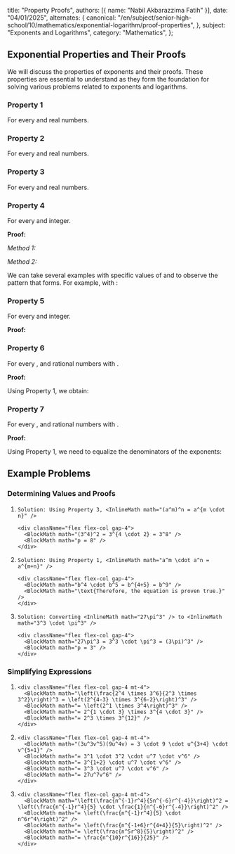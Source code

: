   title: "Property Proofs",
  authors: [{ name: "Nabil Akbarazzima Fatih" }],
  date: "04/01/2025",
  alternates: {
    canonical:
      "/en/subject/senior-high-school/10/mathematics/exponential-logarithm/proof-properties",
  },
  subject: "Exponents and Logarithms",
  category: "Mathematics",
};

## Exponential Properties and Their Proofs

We will discuss the properties of exponents and their proofs. These properties are essential to understand as they form the foundation for solving various problems related to exponents and logarithms.

### Property 1

<InlineMath math="a^m \cdot a^n = a^{m+n}" />

For every <InlineMath math="a \neq 0" /> and <InlineMath math="m, n" /> real numbers.

### Property 2

<InlineMath math="\frac{a^m}{a^n} = a^{m-n}" />

For every <InlineMath math="a \neq 0" /> and <InlineMath math="m, n" /> real numbers.

### Property 3

<InlineMath math="(a^m)^n = a^{m \cdot n}" />

For every <InlineMath math="a \neq 0" /> and <InlineMath math="m, n" /> real numbers.

### Property 4

<InlineMath math="(ab)^m = a^m \cdot b^m" />

For every <InlineMath math="a, b \neq 0" /> and <InlineMath math="m" /> integer.

**Proof:**

_Method 1:_

<div className="flex flex-col gap-4">
  <BlockMath math="(ab)^m = \underbrace{ab \times ab \times ab \times \ldots \times ab}_{m\text{ factors}}" />
  <BlockMath math="(ab)^m = \underbrace{a \times a \times a \times \ldots \times a}_{m\text{ factors}} \times \underbrace{b \times b \times b \times \ldots \times b}_{m\text{ factors}}" />
  <BlockMath math="(ab)^m = a^m \times b^m" />
</div>

_Method 2:_

We can take several examples with specific values of <InlineMath math="m, a" /> and <InlineMath math="b" />
to observe the pattern that forms. For example, with <InlineMath math="m=2, a=3, b=4" />:

<div className="flex flex-col gap-4">
  <BlockMath math="(3 \cdot 4)^2 = 12^2 = 144" />
  <BlockMath math="3^2 \cdot 4^2 = 9 \cdot 16 = 144" />
</div>

### Property 5

<InlineMath math="\left(\frac{a}{b}\right)^m = \frac{a^m}{b^m}" />

For every <InlineMath math="a \neq 0, b \neq 0" /> and <InlineMath math="m" /> integer.

**Proof:**

<div className="flex flex-col gap-4">
  <BlockMath math="\left(\frac{a}{b}\right)^m = \underbrace{\frac{a}{b} \times \frac{a}{b} \times \frac{a}{b} \times \ldots \times \frac{a}{b}}_{m\text{ factors}}" />
  <BlockMath math="\left(\frac{a}{b}\right)^m = \frac{\underbrace{a \times a \times a \times \ldots \times a}_{m\text{ factors}}}{\underbrace{b \times b \times b \times \ldots \times b}_{m\text{ factors}}}" />
  <BlockMath math="\left(\frac{a}{b}\right)^m = \frac{a^m}{b^m}" />
</div>

### Property 6

<InlineMath math="(a^{\frac{m}{n}})(a^{\frac{p}{n}}) = a^{\frac{m+p}{n}}" />

For every <InlineMath math="a > 0" />, <InlineMath math="\frac{m}{n}" /> and <InlineMath math="\frac{p}{n}" /> rational numbers with <InlineMath math="n \neq 0" />.

**Proof:**

Using Property 1, we obtain:

<div className="flex flex-col gap-4">
  <BlockMath math="(a^{\frac{m}{n}})(a^{\frac{p}{n}}) = a^{\frac{m}{n} + \frac{p}{n}}" />
  <BlockMath math="(a^{\frac{m}{n}})(a^{\frac{p}{n}}) = a^{\frac{m+p}{n}}" />
</div>

### Property 7

<InlineMath math="(a^{\frac{m}{n}})(a^{\frac{p}{q}}) = a^{\frac{mq + pn}{nq}}" />

For every <InlineMath math="a > 0" />, <InlineMath math="\frac{m}{n}" /> and <InlineMath math="\frac{p}{q}" /> rational numbers with <InlineMath math="n, q \neq 0" />.

**Proof:**

Using Property 1, we need to equalize the denominators of the exponents:

<div className="flex flex-col gap-4">
  <BlockMath math="(a^{\frac{m}{n}})(a^{\frac{p}{q}}) = a^{\frac{m}{n} + \frac{p}{q}}" />
  <BlockMath math="(a^{\frac{m}{n}})(a^{\frac{p}{q}}) = a^{\frac{mq}{nq} + \frac{pn}{nq}}" />
  <BlockMath math="(a^{\frac{m}{n}})(a^{\frac{p}{q}}) = a^{\frac{mq + pn}{nq}}" />
</div>

## Example Problems

### Determining Values and Proofs

<ol className="list-decimal space-y-4 pl-5">
  <li className="pl-1 text-foreground/80 leading-relaxed">
    <InlineMath math="(3^4)^2 = 3^p" />

    Solution: Using Property 3, <InlineMath math="(a^m)^n = a^{m \cdot n}" />

    <div className="flex flex-col gap-4">
      <BlockMath math="(3^4)^2 = 3^{4 \cdot 2} = 3^8" />
      <BlockMath math="p = 8" />
    </div>

  </li>

  <li className="pl-1 text-foreground/80 leading-relaxed">
    <InlineMath math="b^4 \cdot b^5 = b^9" />

    Solution: Using Property 1, <InlineMath math="a^m \cdot a^n = a^{m+n}" />

    <div className="flex flex-col gap-4">
      <BlockMath math="b^4 \cdot b^5 = b^{4+5} = b^9" />
      <BlockMath math="\text{Therefore, the equation is proven true.}" />
    </div>

  </li>

  <li className="pl-1 text-foreground/80 leading-relaxed">
    <InlineMath math="(3\pi)^p = 27\pi^3" />

    Solution: Converting <InlineMath math="27\pi^3" /> to <InlineMath math="3^3 \cdot \pi^3" />

    <div className="flex flex-col gap-4">
      <BlockMath math="27\pi^3 = 3^3 \cdot \pi^3 = (3\pi)^3" />
      <BlockMath math="p = 3" />
    </div>

  </li>
</ol>

### Simplifying Expressions

<ol className="list-decimal space-y-4 pl-5">
  <li className="pl-1 text-foreground/80 leading-relaxed">
    <InlineMath math="\left(\frac{2^4 \times 3^6}{2^3 \times 3^2}\right)^3" />

    <div className="flex flex-col gap-4 mt-4">
      <BlockMath math="\left(\frac{2^4 \times 3^6}{2^3 \times 3^2}\right)^3 = \left(2^{4-3} \times 3^{6-2}\right)^3" />
      <BlockMath math="= \left(2^1 \times 3^4\right)^3" />
      <BlockMath math="= 2^{1 \cdot 3} \times 3^{4 \cdot 3}" />
      <BlockMath math="= 2^3 \times 3^{12}" />
    </div>

  </li>

  <li className="pl-1 text-foreground/80 leading-relaxed">
    <InlineMath math="(3u^3v^5)(9u^4v)" />

    <div className="flex flex-col gap-4 mt-4">
      <BlockMath math="(3u^3v^5)(9u^4v) = 3 \cdot 9 \cdot u^{3+4} \cdot v^{5+1}" />
      <BlockMath math="= 3^1 \cdot 3^2 \cdot u^7 \cdot v^6" />
      <BlockMath math="= 3^{1+2} \cdot u^7 \cdot v^6" />
      <BlockMath math="= 3^3 \cdot u^7 \cdot v^6" />
      <BlockMath math="= 27u^7v^6" />
    </div>

  </li>

  <li className="pl-1 text-foreground/80 leading-relaxed">
    <InlineMath math="\left(\frac{n^{-1}r^4}{5n^{-6}r^{-4}}\right)^2" />

    <div className="flex flex-col gap-4 mt-4">
      <BlockMath math="\left(\frac{n^{-1}r^4}{5n^{-6}r^{-4}}\right)^2 = \left(\frac{n^{-1}r^4}{5} \cdot \frac{1}{n^{-6}r^{-4}}\right)^2" />
      <BlockMath math="= \left(\frac{n^{-1}r^4}{5} \cdot n^6r^4\right)^2" />
      <BlockMath math="= \left(\frac{n^{-1+6}r^{4+4}}{5}\right)^2" />
      <BlockMath math="= \left(\frac{n^5r^8}{5}\right)^2" />
      <BlockMath math="= \frac{n^{10}r^{16}}{25}" />
    </div>

  </li>
</ol>

